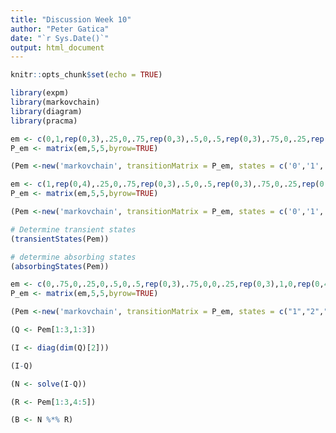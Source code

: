 ```yaml
---
title: "Discussion Week 10"
author: "Peter Gatica"
date: "`r Sys.Date()`"
output: html_document
---
```


```r
knitr::opts_chunk$set(echo = TRUE)
```

```r
library(expm)
library(markovchain)
library(diagram)
library(pracma)
```

```r
em <- c(0,1,rep(0,3),.25,0,.75,rep(0,3),.5,0,.5,rep(0,3),.75,0,.25,rep(0,3),1,0)
P_em <- matrix(em,5,5,byrow=TRUE)
```

```r
(Pem <-new('markovchain', transitionMatrix = P_em, states = c('0','1','2','3','4'),name = 'Ehrenfest Model'))
```
```r
em <- c(1,rep(0,4),.25,0,.75,rep(0,3),.5,0,.5,rep(0,3),.75,0,.25,rep(0,4),1)
P_em <- matrix(em,5,5,byrow=TRUE)
```

```r
(Pem <-new('markovchain', transitionMatrix = P_em, states = c('0','1','2','3','4'),name = 'Ehrenfest Model Absorbing'))
```
```r
# Determine transient states
(transientStates(Pem))
```
```r
# determine absorbing states
(absorbingStates(Pem))
```

```r
em <- c(0,.75,0,.25,0,.5,0,.5,rep(0,3),.75,0,0,.25,rep(0,3),1,0,rep(0,4),1)
P_em <- matrix(em,5,5,byrow=TRUE)

(Pem <-new('markovchain', transitionMatrix = P_em, states = c("1","2","3","0","4"),name = 'Ehrenfest Model Canonical Form'))
```

```r
(Q <- Pem[1:3,1:3])
```
```r
(I <- diag(dim(Q)[2]))
```
```r
(I-Q)
```

```r
(N <- solve(I-Q))
```

```r
(R <- Pem[1:3,4:5])
```
```r
(B <- N %*% R)
```